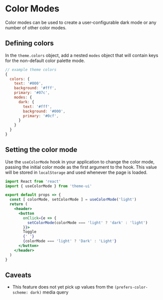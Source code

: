 

# Color Modes

Color modes can be used to create a user-configurable dark mode or any number of other color modes.

## Defining colors

In the `theme.colors` object, add a nested `modes` object that will contain keys for the non-default color palette mode.

```js
// example theme colors
{
  colors: {
    text: '#000',
    background: '#fff',
    primary: '#07c',
    modes: {
      dark: {
        text: '#fff',
        background: '#000',
        primary: '#0cf',
      }
    }
  }
}
```

## Setting the color mode

Use the `useColorMode` hook in your application to change the color mode,
passing the initial color mode as the first argument to the hook.
This value will be stored in `localStorage` and used whenever the page is loaded.

```jsx
import React from 'react'
import { useColorMode } from 'theme-ui'

export default props => {
  const [ colorMode, setColorMode ] = useColorMode('light')
  return (
    <header>
      <button
        onClick={e => {
          setColorMode(colorMode === 'light' ? 'dark' : 'light')
        }}>
        Toggle
        {' '}
        {colorMode === 'light' ? 'Dark' : 'Light'}
      </button>
    </header>
  )
}
```

## Caveats

- This feature does not yet pick up values from the `(prefers-color-scheme: dark)` media query
